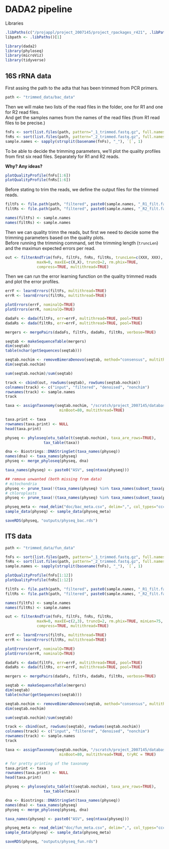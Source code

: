 # DADA2 pipeline

Libraries

```r
.libPaths(c("/projappl/project_2007145/project_rpackages_r421", .libPaths()))
libpath <- .libPaths()[1]

library(dada2)
library(phyloseq)
library(microViz)
library(tidyverse)
```

## 16S rRNA data

First assing the path to the adta that has been trimmed from PCR primers.
```r
path <- "trimmed_data/bac_data"
```

Then we will make two lists of the read files in the folder, one for R1 and one for R2 read files.  
And get the samples names from the names of the read files (from R1 read files to be precise.)
```r
fnFs <- sort(list.files(path, pattern="_1_trimmed.fastq.gz", full.names = TRUE))
fnRs <- sort(list.files(path, pattern="_2_trimmed.fastq.gz", full.names = TRUE))
sample.names <- sapply(strsplit(basename(fnFs), "_"), `[`, 1)
```

To be able to decide the trimming parameters, we'll plot the quality profiles from first six read files. Separately for R1 and R2 reads.  

__Why? Any ideas?__

```r
plotQualityProfile(fnFs[1:6])
plotQualityProfile(fnRs[1:6])
````

Before stating to trim the reads, we define the output files for the trimmed reads.
```r
filtFs <- file.path(path, "filtered", paste0(sample.names, "_R1_filt.fastq.gz"))
filtRs <- file.path(path, "filtered", paste0(sample.names, "_R2_filt.fastq.gz"))

names(filtFs) <- sample.names
names(filtRs) <- sample.names
````

Then we can quality trimn the reads, but first we need to decide some the trimming parameters based on the quality plots.  
Before running the trimming command, set the trimming length (`truncLen`) and the maximun expected errors per read. 
```r
out <- filterAndTrim(fnFs, filtFs, fnRs, filtRs, truncLen=c(XXX, XXX),
              maxN=0, maxEE=c(X,X), truncQ=2, rm.phix=TRUE,
              compress=TRUE, multithread=TRUE)

``` 

Then we can run the error learning function on the quality trimmed reads and plot the error profiles. 
```r
errF <- learnErrors(filtFs, multithread=TRUE)
errR <- learnErrors(filtRs, multithread=TRUE)

plotErrors(errF, nominalQ=TRUE)
plotErrors(errR, nominalQ=TRUE)
```


```r
dadaFs <- dada(filtFs, err=errF, multithread=TRUE, pool=TRUE)
dadaRs <- dada(filtRs, err=errF, multithread=TRUE, pool=TRUE)

mergers <- mergePairs(dadaFs, filtFs, dadaRs, filtRs, verbose=TRUE)

seqtab <- makeSequenceTable(mergers)
dim(seqtab)
table(nchar(getSequences(seqtab)))

seqtab.nochim <- removeBimeraDenovo(seqtab, method="consensus", multithread=TRUE, verbose=TRUE)
dim(seqtab.nochim)

sum(seqtab.nochim)/sum(seqtab)

track <- cbind(out, rowSums(seqtab), rowSums(seqtab.nochim))
colnames(track) <- c("input", "filtered", "denoised", "nonchim")
rownames(track) <- sample.names
track

taxa <- assignTaxonomy(seqtab.nochim, "/scratch/project_2007145/databases/silva_nr99_v138.1_wSpecies_train_set.fa.gz",
                        minBoot=80, multithread=TRUE)

taxa.print <- taxa
rownames(taxa.print) <- NULL
head(taxa.print)

physeq <- phyloseq(otu_table(t(seqtab.nochim), taxa_are_rows=TRUE),
                 tax_table(taxa))

dna <- Biostrings::DNAStringSet(taxa_names(physeq))
names(dna) <- taxa_names(physeq)
physeq <- merge_phyloseq(physeq, dna)

taxa_names(physeq) <- paste0("ASV", seq(ntaxa(physeq)))

## remove unwanted (both missing from data)
# mitochondria
physeq <- prune_taxa(!(taxa_names(physeq) %in% taxa_names(subset_taxa(physeq, Family=="Mitochondria"))), physeq)
# chloroplasts
physeq <- prune_taxa(!(taxa_names(physeq) %in% taxa_names(subset_taxa(physeq, Order=="Chloroplast"))), physeq)

physeq_meta <- read_delim("doc/bac_meta.csv", delim=",", col_types="ccc") %>% column_to_rownames("Run")
sample_data(physeq) <- sample_data(physeq_meta)

saveRDS(physeq, "outputs/physeq_bac.rds")
```

## ITS data

```r
path <- "trimmed_data/fun_data"

fnFs <- sort(list.files(path, pattern="_1_trimmed.fastq.gz", full.names = TRUE))
fnRs <- sort(list.files(path, pattern="_2_trimmed.fastq.gz", full.names = TRUE))
sample.names <- sapply(strsplit(basename(fnFs), "_"), `[`, 1)

plotQualityProfile(fnFs[1:12])
plotQualityProfile(fnRs[1:12])

filtFs <- file.path(path, "filtered", paste0(sample.names, "_R1_filt.fastq.gz"))
filtRs <- file.path(path, "filtered", paste0(sample.names, "_R2_filt.fastq.gz"))

names(filtFs) <- sample.names
names(filtRs) <- sample.names

out <- filterAndTrim(fnFs, filtFs, fnRs, filtRs,
              maxN=0, maxEE=c(2,3), truncQ=2, rm.phix=TRUE, minLen=75,
              compress=TRUE, multithread=TRUE)

errF <- learnErrors(filtFs, multithread=TRUE)
errR <- learnErrors(filtRs, multithread=TRUE)

plotErrors(errF, nominalQ=TRUE)
plotErrors(errR, nominalQ=TRUE)

dadaFs <- dada(filtFs, err=errF, multithread=TRUE, pool=TRUE)
dadaRs <- dada(filtRs, err=errF, multithread=TRUE, pool=TRUE)

mergers <- mergePairs(dadaFs, filtFs, dadaRs, filtRs, verbose=TRUE)

seqtab <- makeSequenceTable(mergers)
dim(seqtab)
table(nchar(getSequences(seqtab)))

seqtab.nochim <- removeBimeraDenovo(seqtab, method="consensus", multithread=TRUE, verbose=TRUE)
dim(seqtab.nochim)

sum(seqtab.nochim)/sum(seqtab)

track <- cbind(out, rowSums(seqtab), rowSums(seqtab.nochim))
colnames(track) <- c("input", "filtered", "denoised", "nonchim")
rownames(track) <- sample.names
track

taxa <- assignTaxonomy(seqtab.nochim, "/scratch/project_2007145/databases/sh_general_release_dynamic_29.11.2022.fasta",
                        minBoot=80, multithread=TRUE, tryRC = TRUE)

# for pretty printing of the taxonomy
taxa.print <- taxa
rownames(taxa.print) <- NULL
head(taxa.print)

physeq <- phyloseq(otu_table(t(seqtab.nochim), taxa_are_rows=TRUE),
                 tax_table(taxa))

dna <- Biostrings::DNAStringSet(taxa_names(physeq))
names(dna) <- taxa_names(physeq)
physeq <- merge_phyloseq(physeq, dna)

taxa_names(physeq) <- paste0("ASV", seq(ntaxa(physeq)))

physeq_meta <- read_delim("doc/fun_meta.csv", delim=",", col_types="ccc") %>% column_to_rownames("Run")
sample_data(physeq) <- sample_data(physeq_meta)

saveRDS(physeq, "outputs/physeq_fun.rds")
```
